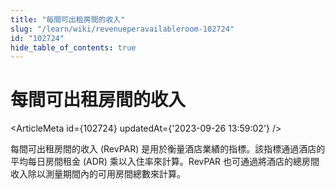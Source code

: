 ```yaml
---
title: "每間可出租房間的收入"
slug: "/learn/wiki/revenueperavailableroom-102724"
id: "102724"
hide_table_of_contents: true
---
```



# 每間可出租房間的收入

<ArticleMeta id={102724} updatedAt={'2023-09-26 13:59:02'} />
<div className='border-solid border-b border-t-0 my-4 border-[var(--ifm-color-gray-300)]' />

每間可出租房間的收入 (RevPAR) 是用於衡量酒店業績的指標。該指標通過酒店的平均每日房間租金 (ADR) 乘以入住率來計算。RevPAR 也可通過將酒店的總房間收入除以測量期間內的可用房間總數來計算。
